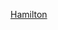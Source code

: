 {{US county navigation box
| template_name = 漢密爾頓縣 (印地安納州)
| collapse_state = 
| listclass = hlist
| county = 漢密爾頓縣
| state = 印地安納州

| map_image = Map of Indiana highlighting Hamilton County.svg
| map_caption = 
| map_size = 100x100

| seat = 諾布爾斯維爾

| title1 = [[都市]]
| body1 = 
* [[卡梅尔 (印第安纳州)|卡梅爾]]
* [[費舍爾斯 (印地安納州)|費舍爾斯]]
* [[諾布爾斯維爾 (印地安納州)|諾布爾斯維爾]]
* [[韋斯特菲爾德 (印地安納州)|韋斯特菲爾德]]

| title2 = [[鎮|市鎮]]
| body2  = 
* [[阿卡迪亞 (印地安納州)|阿卡迪亞]]
* [[亞特蘭大 (印地安納州)|亞特蘭大]]
* [[西塞羅 (印地安納州)|西塞羅]]
* [[謝里登 (印地安納州)|謝里登]]

| title3 = [[行政鎮區]]
| body3  =
* [[亞當斯鎮區 (印地安納州漢密爾頓縣)|亞當斯]]
* [[克萊鎮區 (印地安納州漢密爾頓縣)|克萊]]
* [[特拉華鎮區 (印地安納州漢密爾頓縣)|特拉華]]
* [[福爾克里克鎮區 (印地安納州漢密爾頓縣)|福爾克里克]]
* [[傑克遜鎮區 (印地安納州漢密爾頓縣)|傑克遜]]
* [[諾布爾斯維爾鎮區 (印地安納州漢密爾頓縣)|諾布爾斯維爾]]
* [[華盛頓鎮區 (印地安納州漢密爾頓縣)|華盛頓]]
* [[韋恩鎮區 (印地安納州漢密爾頓縣)|韋恩]]
* [[懷特里弗鎮區 (印地安納州漢密爾頓縣)|懷特里弗]]

| title4 = [[非建制地區]]
| body4 = 
* [[阿羅馬 (印地安納州)|阿羅馬]]
* [[貝克斯科納 (印地安納州)|貝克斯科納]]
* [[博克斯利 (印地安納州)|博克斯利]]
* [[克萊爾 (印地安納州)|克萊爾]]
* [[克拉克斯維爾 (印地安納州漢密爾頓縣)|克拉克斯維爾]]
* [[戴明 (印地安納州)|戴明]]
* [[杜賓 (印地安納州)|杜賓]]
* [[伊格爾敦 (印地安納州)|伊格爾敦]]
* [[東尤尼昂 (印地安納州)|東尤尼昂]]‡
* [[埃金 (印地安納州)|埃金]]‡
* [[霍姆普萊斯 (印地安納州)|霍姆普萊斯]]
* [[霍頓維爾 (印地安納州)|霍頓維爾]]
* [[拉芒 (印地安納州)|拉芒]]
* [[拉克斯黑文 (印地安納州)|拉克斯黑文]]
* [[米勒斯堡 (印地安納州漢密爾頓縣)|米勒斯堡]]
* [[新布里頓 (印地安納州)|新布里頓]]
* [[歐米茄 (印地安納州)|歐米茄]]
* [[里弗伍德 (印地安納州)|里弗伍德]]
* [[斯特羅敦 (印地安納州)|斯特羅敦]]
* [[沃爾納特格羅夫 (印地安納州漢密爾頓縣)|沃爾納特格羅夫]]

| title5 = 備註
| body5 = ‡該聚居地有部分隸屬其他縣份

}}<noinclude>
[[Category:印第安納州縣份導航模板|Hamilton]]
</noinclude>